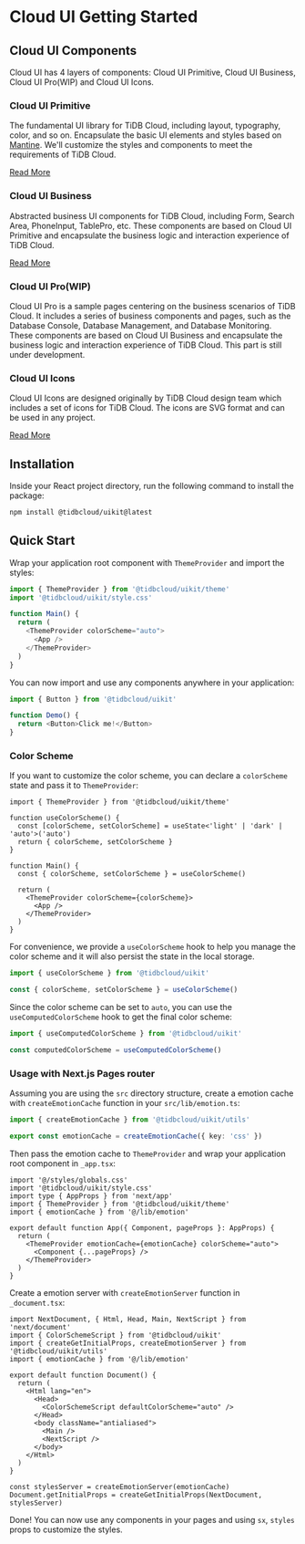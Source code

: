 
# Cloud UI Getting Started

## Cloud UI Components

Cloud UI has 4 layers of components: Cloud UI Primitive, Cloud UI Business, Cloud UI Pro(WIP) and Cloud UI Icons.

### Cloud UI Primitive

The fundamental UI library for TiDB Cloud, including layout, typography, color, and so on. Encapsulate the basic UI elements and styles based on [Mantine](https://mantine.dev/). We'll customize the styles and components to meet the requirements of TiDB Cloud.

[Read More](/docs/cloud-ui-getting-started)

### Cloud UI Business

Abstracted business UI components for TiDB Cloud, including Form, Search Area, PhoneInput, TablePro, etc. These components are based on Cloud UI Primitive and encapsulate the business logic and interaction experience of TiDB Cloud.

[Read More](/docs/biz/CodeBlock)

### Cloud UI Pro(WIP)

Cloud UI Pro is a sample pages centering on the business scenarios of TiDB Cloud. It includes a series of business components and pages, such as the Database Console, Database Management, and Database Monitoring. These components are based on Cloud UI Business and encapsulate the business logic and interaction experience of TiDB Cloud. This part is still under development.

### Cloud UI Icons

Cloud UI Icons are designed originally by TiDB Cloud design team which includes a set of icons for TiDB Cloud. The icons are SVG format and can be used in any project.

[Read More](/docs/icons)

## Installation

Inside your React project directory, run the following command to install the package:

```sh npm2yarn
npm install @tidbcloud/uikit@latest
```

## Quick Start

Wrap your application root component with `ThemeProvider` and import the styles:

```js
import { ThemeProvider } from '@tidbcloud/uikit/theme'
import '@tidbcloud/uikit/style.css'

function Main() {
  return (
    <ThemeProvider colorScheme="auto">
      <App />
    </ThemeProvider>
  )
}
```

You can now import and use any components anywhere in your application:

```js
import { Button } from '@tidbcloud/uikit'

function Demo() {
  return <Button>Click me!</Button>
}
```

### Color Scheme

If you want to customize the color scheme, you can declare a `colorScheme` state and pass it to `ThemeProvider`:

```tsx
import { ThemeProvider } from '@tidbcloud/uikit/theme'

function useColorScheme() {
  const [colorScheme, setColorScheme] = useState<'light' | 'dark' | 'auto'>('auto')
  return { colorScheme, setColorScheme }
}

function Main() {
  const { colorScheme, setColorScheme } = useColorScheme()

  return (
    <ThemeProvider colorScheme={colorScheme}>
      <App />
    </ThemeProvider>
  )
}
```

For convenience, we provide a `useColorScheme` hook to help you manage the color scheme and it will also persist the state in the local storage.

```ts
import { useColorScheme } from '@tidbcloud/uikit'

const { colorScheme, setColorScheme } = useColorScheme()
```

Since the color scheme can be set to `auto`, you can use the `useComputedColorScheme` hook to get the final color scheme:

```ts
import { useComputedColorScheme } from '@tidbcloud/uikit'

const computedColorScheme = useComputedColorScheme()
```

### Usage with Next.js Pages router

Assuming you are using the `src` directory structure, create a emotion cache with `createEmotionCache` function in your `src/lib/emotion.ts`:

```ts
import { createEmotionCache } from '@tidbcloud/uikit/utils'

export const emotionCache = createEmotionCache({ key: 'css' })
```

Then pass the emotion cache to `ThemeProvider` and wrap your application root component in `_app.tsx`:

```tsx
import '@/styles/globals.css'
import '@tidbcloud/uikit/style.css'
import type { AppProps } from 'next/app'
import { ThemeProvider } from '@tidbcloud/uikit/theme'
import { emotionCache } from '@/lib/emotion'

export default function App({ Component, pageProps }: AppProps) {
  return (
    <ThemeProvider emotionCache={emotionCache} colorScheme="auto">
      <Component {...pageProps} />
    </ThemeProvider>
  )
}
```

Create a emotion server with `createEmotionServer` function in `_document.tsx`:

```tsx
import NextDocument, { Html, Head, Main, NextScript } from 'next/document'
import { ColorSchemeScript } from '@tidbcloud/uikit'
import { createGetInitialProps, createEmotionServer } from '@tidbcloud/uikit/utils'
import { emotionCache } from '@/lib/emotion'

export default function Document() {
  return (
    <Html lang="en">
      <Head>
        <ColorSchemeScript defaultColorScheme="auto" />
      </Head>
      <body className="antialiased">
        <Main />
        <NextScript />
      </body>
    </Html>
  )
}

const stylesServer = createEmotionServer(emotionCache)
Document.getInitialProps = createGetInitialProps(NextDocument, stylesServer)
```

Done! You can now use any components in your pages and using `sx`, `styles` props to customize the styles.
